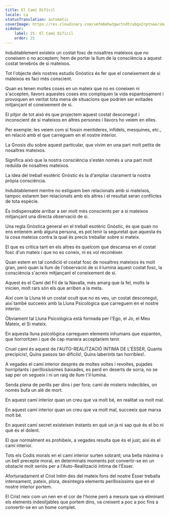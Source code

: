 ```yaml
---
title: El Camí Difícil
locale: ca
statusTranslation: automatic
coverImage: https://res.cloudinary.com/xmfm6mhw3gwctndtcubgx2rptnae/image/upload/v1741354419/small_cover_la_gran_rebelion_28716e29d2.webp
sidebar:
    label: 25. El Camí Difícil
    order: 25
---
```

Indubtablement existeix un costat fosc de nosaltres mateixos que no coneixem o no acceptem; hem de portar la llum de la consciència a aquest costat tenebrós de si mateixos.

Tot l'objecte dels nostres estudis Gnòstics és fer que el coneixement de si mateixos es faci més conscient.

Quan es tenen moltes coses en un mateix que no es coneixen ni s'accepten, llavors aquestes coses ens compliquen la vida espantosament i provoquen en veritat tota mena de situacions que podrien ser evitades mitjançant el coneixement de si.

El pitjor de tot això és que projectem aquest costat desconegut i inconscient de si mateixos en altres persones i llavors ho veiem en elles.

Per exemple: les veiem com si fossin mentideres, infidels, mesquines, etc., en relació amb el que carreguem en el nostre interior.

La Gnosis diu sobre aquest particular, que vivim en una part molt petita de nosaltres mateixos.

Significa això que la nostra consciència s'estén només a una part molt reduïda de nosaltres mateixos.

La idea del treball esotèric Gnòstic és la d'ampliar clarament la nostra pròpia consciència.

Indubtablement mentre no estiguem ben relacionats amb si mateixos, tampoc estarem ben relacionats amb els altres i el resultat seran conflictes de tota espècie.

És indispensable arribar a ser molt més conscients per a si mateixos mitjançant una directa observació de si.

Una regla Gnòstica general en el treball esotèric Gnòstic, és que quan no ens entenem amb alguna persona, es pot tenir la seguretat que aquesta és la cosa mateixa contra la qual és precís treballar sobre si mateix.

El que es critica tant en els altres és quelcom que descansa en el costat fosc d'un mateix i que no es coneix, ni es vol reconèixer.

Quan estem en tal condició el costat fosc de nosaltres mateixos és molt gran, però quan la llum de l'observació de si il·lumina aquest costat fosc, la consciència s'acreix mitjançant el coneixement de si.

Aquest és el Camí del Fil de la Navalla, més amarg que la fel, molts la inicien, molt rars són els que arriben a la meta.

Així com la Lluna té un costat ocult que no es veu, un costat desconegut, així també succeeix amb la Lluna Psicològica que carreguem en el nostre interior.

Òbviament tal Lluna Psicològica està formada per l'Ego, el Jo, el Meu Mateix, el Si mateix.

En aquesta lluna psicològica carreguem elements inhumans que espanten, que horroritzen i que de cap manera acceptaríem tenir.

Cruel camí és aquest de l'AUTO-REALITZACIÓ INTIMA DE L'ÉSSER, Quants precipicis!, Quins passos tan difícils!, Quins laberints tan horribles!.

A vegades el camí interior després de moltes voltes i revoltes, pujades horripilants i perillosíssimes baixades, es perd en deserts de sorra, no se sap per on segueix i ni un raig de llum t'il·lumina.

Senda plena de perills per dins i per fora; camí de misteris indecibles, on només bufa un alè de mort.

En aquest camí interior quan un creu que va molt bé, en realitat va molt mal.

En aquest camí interior quan un creu que va molt mal, succeeix que marxa molt bé.

En aquest camí secret existeixen instants en què un ja ni sap què és el bo ni què és el dolent.

El que normalment es prohibeix, a vegades resulta que és el just; així és el camí interior.

Tots els Codis morals en el camí interior surten sobrant; una bella màxima o un bell precepte moral, en determinats moments pot convertir-se en un obstacle molt seriós per a l'Auto-Realització íntima de l'Ésser.

Afortunadament el Crist Intim des del mateix fons del nostre Ésser treballa intensament, pateix, plora, desintegra elements perillosíssims que en el nostre interior portem.

El Crist neix com un nen en el cor de l'home però a mesura que va eliminant els elements indesitjables que portem dins, va creixent a poc a poc fins a convertir-se en un home complet.

